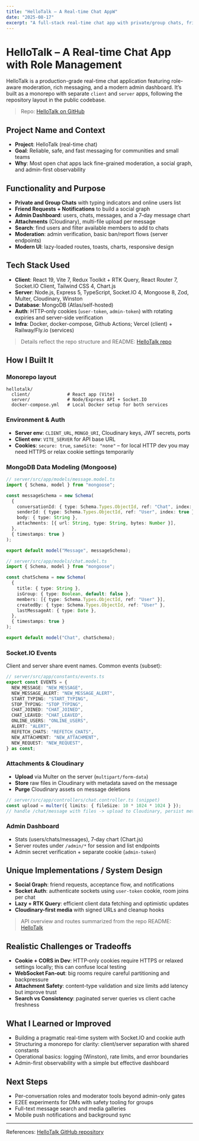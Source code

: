 ```yaml
---
title: "HelloTalk – A Real-time Chat AppW"
date: "2025-08-17"
excerpt: "A full‑stack real‑time chat app with private/group chats, friend requests, notifications, attachments, and an admin dashboard. This post covers the architecture, MongoDB data modeling, Socket.IO events, security, and tradeoffs behind HelloTalk."
---
```


# HelloTalk – A Real-time Chat App with Role Management

HelloTalk is a production-grade real-time chat application featuring role-aware moderation, rich messaging, and a modern admin dashboard. It’s built as a monorepo with separate `client` and `server` apps, following the repository layout in the public codebase.

<!-- IMAGE: Landing/dashboard view of HelloTalk with recent chats and presence indicators -->

> Repo: [HelloTalk on GitHub](https://github.com/OfficialGopi/hellotalk)

## Project Name and Context

- **Project**: HelloTalk (real-time chat)
- **Goal**: Reliable, safe, and fast messaging for communities and small teams
- **Why**: Most open chat apps lack fine-grained moderation, a social graph, and admin-first observability

<!-- IMAGE: Role matrix screenshot showing Admin vs User capabilities and moderation tools -->

## Functionality and Purpose

- **Private and Group Chats** with typing indicators and online users list
- **Friend Requests + Notifications** to build a social graph
- **Admin Dashboard**: users, chats, messages, and a 7‑day message chart
- **Attachments** (Cloudinary), multi-file upload per message
- **Search**: find users and filter available members to add to chats
- **Moderation**: admin verification, basic ban/report flows (server endpoints)
- **Modern UI**: lazy-loaded routes, toasts, charts, responsive design

<!-- IMAGE: Chat thread with typing indicator and read receipts (delivered/seen states) -->

## Tech Stack Used

- **Client**: React 19, Vite 7, Redux Toolkit + RTK Query, React Router 7, Socket.IO Client, Tailwind CSS 4, Chart.js
- **Server**: Node.js, Express 5, TypeScript, Socket.IO 4, Mongoose 8, Zod, Multer, Cloudinary, Winston
- **Database**: MongoDB (Atlas/self-hosted)
- **Auth**: HTTP‑only cookies (`user-token`, `admin-token`) with rotating expiries and server-side verification
- **Infra**: Docker, docker-compose, Github Actions; Vercel (client) + Railway/Fly.io (services)

> Details reflect the repo structure and README: [HelloTalk repo](https://github.com/OfficialGopi/hellotalk)

<!-- IMAGE: High-level architecture diagram (client, API, WS gateway, DB, Redis optional, storage) -->

## How I Built It

### Monorepo layout

```text
hellotalk/
  client/              # React app (Vite)
  server/              # Node/Express API + Socket.IO
  docker-compose.yml   # Local Docker setup for both services
```

### Environment & Auth

- **Server env**: `CLIENT_URL`, `MONGO_URI`, Cloudinary keys, JWT secrets, ports
- **Client env**: `VITE_SERVER` for API base URL
- **Cookies**: `secure: true`, `sameSite: "none"` – for local HTTP dev you may need HTTPS or relax cookie settings temporarily

<!-- IMAGE: Admin login screen and cookie/session flow diagram -->

### MongoDB Data Modeling (Mongoose)

```ts
// server/src/app/models/message.model.ts
import { Schema, model } from "mongoose";

const messageSchema = new Schema(
  {
    conversationId: { type: Schema.Types.ObjectId, ref: "Chat", index: true },
    senderId: { type: Schema.Types.ObjectId, ref: "User", index: true },
    body: { type: String },
    attachments: [{ url: String, type: String, bytes: Number }],
  },
  { timestamps: true }
);

export default model("Message", messageSchema);
```

```ts
// server/src/app/models/chat.model.ts
import { Schema, model } from "mongoose";

const chatSchema = new Schema(
  {
    title: { type: String },
    isGroup: { type: Boolean, default: false },
    members: [{ type: Schema.Types.ObjectId, ref: "User" }],
    createdBy: { type: Schema.Types.ObjectId, ref: "User" },
    lastMessageAt: { type: Date },
  },
  { timestamps: true }
);

export default model("Chat", chatSchema);
```

<!-- IMAGE: ER diagram style sketch for users, chats, messages, requests -->

### Socket.IO Events

Client and server share event names. Common events (subset):

```ts
// server/src/app/constants/events.ts
export const EVENTS = {
  NEW_MESSAGE: "NEW_MESSAGE",
  NEW_MESSAGE_ALERT: "NEW_MESSAGE_ALERT",
  START_TYPING: "START_TYPING",
  STOP_TYPING: "STOP_TYPING",
  CHAT_JOINED: "CHAT_JOINED",
  CHAT_LEAVED: "CHAT_LEAVED",
  ONLINE_USERS: "ONLINE_USERS",
  ALERT: "ALERT",
  REFETCH_CHATS: "REFETCH_CHATS",
  NEW_ATTACHMENT: "NEW_ATTACHMENT",
  NEW_REQUEST: "NEW_REQUEST",
} as const;
```

### Attachments & Cloudinary

- **Upload** via Multer on the server (`multipart/form-data`)
- **Store** raw files in Cloudinary with metadata saved on the message
- **Purge** Cloudinary assets on message deletions

```ts
// server/src/app/controllers/chat.controller.ts (snippet)
const upload = multer({ limits: { fileSize: 10 * 1024 * 1024 } });
// handle /chat/message with files -> upload to Cloudinary, persist metadata
```

<!-- IMAGE: File upload UI with progress and preview, plus Cloudinary upload diagram -->

### Admin Dashboard

- Stats (users/chats/messages), 7‑day chart (Chart.js)
- Server routes under `/admin/*` for session and list endpoints
- Admin secret verification + separate cookie (`admin-token`)

<!-- IMAGE: Admin dashboard with charts and tables -->

## Unique Implementations / System Design

- **Social Graph**: friend requests, acceptance flow, and notifications
- **Socket Auth**: authenticate sockets using `user-token` cookie, room joins per chat
- **Lazy + RTK Query**: efficient client data fetching and optimistic updates
- **Cloudinary-first media** with signed URLs and cleanup hooks

> API overview and routes summarized from the repo README: [HelloTalk](https://github.com/OfficialGopi/hellotalk)

<!-- IMAGE: System diagram for socket gateway, API, DB, and client flows -->

## Realistic Challenges or Tradeoffs

- **Cookie + CORS in Dev**: HTTP‑only cookies require HTTPS or relaxed settings locally; this can confuse local testing
- **WebSocket Fan‑out**: big rooms require careful partitioning and backpressure
- **Attachment Safety**: content-type validation and size limits add latency but improve trust
- **Search vs Consistency**: paginated server queries vs client cache freshness

## What I Learned or Improved

- Building a pragmatic real-time system with Socket.IO and cookie auth
- Structuring a monorepo for clarity: client/server separation with shared constants
- Operational basics: logging (Winston), rate limits, and error boundaries
- Admin-first observability with a simple but effective dashboard

<!-- IMAGE: Analytics page showing message volume, p95 latency, and delivery rate -->

## Next Steps

- Per-conversation roles and moderator tools beyond admin-only gates
- E2EE experiments for DMs with safety tooling for groups
- Full-text message search and media galleries
- Mobile push notifications and background sync

---

References: [HelloTalk GitHub repository](https://github.com/OfficialGopi/hellotalk)
